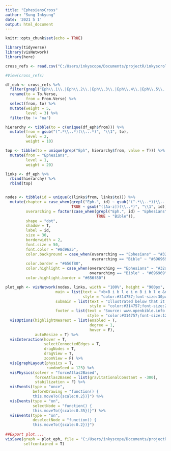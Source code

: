```yaml
---
title: "EphesiansCross"
author: "Sung Inkyung"
date: '2021 5 1'
output: html_document
---
```


```r
knitr::opts_chunk$set(echo = TRUE)
```

```r
library(tidyverse)
library(visNetwork)
library(here)
```


```r
cross_refs <- read.csv("C:/Users/inkyscope/Documents/projectR/inkyscroll/data/Ephesians.csv")

#View(cross_refs)

df_eph <- cross_refs %>% 
  filter(grepl("Eph\\.1\\.|Eph\\.2\\.|Eph\\.3\\.|Eph\\.4\\.|Eph\\.5\\.|Eph\\.6\\.", From.Verse, fixed = F)) %>% 
  rename(to = To.Verse,
         from = From.Verse) %>% 
  select(from, to) %>% 
  mutate(weight = 5,
         level = 3) %>% 
  filter(to != "na")

hierarchy <- tibble(to = c(unique(df_eph$from))) %>% 
  mutate(from = gsub("(^.*\\..*)(\\...*)", "\\1", to),
         level = 2, 
         weight = 10)

top <- tibble(to = unique(grep("Eph", hierarchy$from, value = T))) %>%
  mutate(from = "Ephesians",
         level = 1, 
         weight = 20)

links <- df_eph %>% 
  rbind(hierarchy) %>% 
  rbind(top)


nodes <- tibble(id = unique(c(links$from, links$to))) %>%
  mutate(chapter = case_when(grepl("Eph.", id) ~ gsub("(^.*\\..*)(\\...*)", "\\1", id),
                             TRUE ~ gsub("([Aa-z])(\\..*)", "\\1", id)),
         overarching = factor(case_when(grepl("Eph.", id) ~ "Ephesians",
                                        TRUE ~ "Bible")),
         shape = "dot",
         shadow = T,
         label = id,
         size = 30,
         borderwidth = 2, 
         font.size = 50,
         font.color = "#8d96a5",
         color.background = case_when(overarching == "Ephesians" ~ "#32a852",
                                      overarching == "Bible" ~ "#696969"),
         color.border = "#656f80",
         color.highlight = case_when(overarching == "Ephesians" ~ "#32a852",
                                     overarching == "Bible" ~ "#696969"),
         color.highlight.border = "#656f80")

plot_eph <- visNetwork(nodes, links, width = "100%", height = "900px",
                      main = list(text = "<b>B i b l e i n B i b l e &nbsp;&nbsp;|&nbsp;&nbsp;&nbsp;MAY 2021<b>",
                                  style = "color:#314757;font-size:30px;font-face:bold; text-align:center;"),
                      submain = list(text = "Illustrated below that it links each verse of Ephesians with other biblical books.<br>It is reflected series of sermons delivered by Pastor Cho Jung Min<br>between 2020.11.22 and 2021.3.7 for 16 weeks at Basic Church in Seoul Korea.",
                                     style = "color:#314757;font-size:20px;text-align:center;"),
                      footer = list(text = "Source: www.openbible.info | Graphic: Sung Inkyung | Credit: @carathompson",
                                    style = "color:#314757;font-size:12px;text-align:center;")) %>% 
  visOptions(highlightNearest = list(enabled = T, 
                                     degree = 1, 
                                     hover = F),
             autoResize = T) %>% 
  visInteraction(hover = T, 
                 selectConnectedEdges = T, 
                 dragNodes = T, 
                 dragView = T,
                 zoomView = F) %>% 
  visIgraphLayout(physics = T, 
                  randomSeed = 123) %>% 
  visPhysics(solver = "forceAtlas2Based",
             forceAtlas2Based = list(gravitationalConstant = -300),
             stabilization = F) %>% 
  visEvents(type = "once",
            beforeDrawing = "function() {
            this.moveTo({scale:0.2})}") %>% 
  visEvents(type = "on",
            selectNode = "function() {
            this.moveTo({scale:0.35})}") %>% 
  visEvents(type = "on",
            deselectNode = "function() {
            this.moveTo({scale:0.2})}")
                                      
##Export plot....
visSave(graph = plot_eph, file = "C:/Users/inkyscope/Documents/projectR/inkyscroll/2021/W17_WordCross/EphesiansCross.html",
        selfcontained = T)
```

